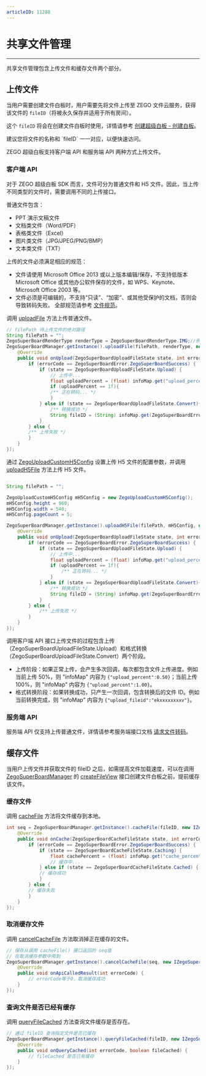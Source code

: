```yaml
---
articleID: 11288
---
```

# 共享文件管理

- - -

共享文件管理包含上传文件和缓存文件两个部分。

## 上传文件

当用户需要创建文件白板时，用户需要先将文件上传至 ZEGO 文件云服务，获得该文件的 `fileID`（将被永久保存并适用于所有房间）。

这个 `fileID` 将会在创建文件白板时使用，详情请参考 [创建超级白板 - 创建白板](../quick-start/create-white-board.mdx)。

<Note title="说明">
建议您将文件的名称和 `fileID` 一一对应，以便快速访问。
</Note>

ZEGO 超级白板支持客户端 API 和服务端 API 两种方式上传文件。

### 客户端 API

对于 ZEGO 超级白板 SDK 而言，文件可分为普通文件和 H5 文件。因此，当上传不同类型的文件时，需要调用不同的上传接口。

普通文件包含：

- PPT 演示文稿文件
- 文档类文件（Word/PDF）
- 表格类文件（Excel）
- 图片类文件（JPG/JPEG/PNG/BMP）
- 文本类文件（TXT）

<Warning title="注意">
上传的文件必须满足相应的规范：

- 文件请使用 Microsoft Office 2013 或以上版本编辑/保存，不支持低版本 Microsoft Office 或其他办公软件保存的文件，如 WPS、Keynote、Microsoft Office 2003 等。
- 文件必须是可编辑的，不支持“只读”、“加密”、或其他受保护的文档，否则会导致转码失败。
全部规范请参考 [文件规范](../product-desc/use-restrictions/filerule.mdx)。

</Warning>
<Tabs>
<Tab title="上传普通文件">

调用 [uploadFile](@uploadFile) 方法上传普通文件。

``` java
// filePath 待上传文件的绝对路径
String filePath = "";
ZegoSuperBoardRenderType renderType = ZegoSuperBoardRenderType.IMG;//例如转换成image格式
ZegoSuperBoardManager.getInstance().uploadFile(filePath, renderType, new IZegoSuperBoardUploadFileListener() {
    @Override
    public void onUpload(ZegoSuperBoardUploadFileState state, int errorCode, @NonNull HashMap<String, Object> infoMap) {
        if (errorCode == ZegoSuperBoardError.ZegoSuperBoardSuccess) {
            if (state == ZegoSuperBoardUploadFileState.Upload) {
                // 上传中...
                float uploadPercent = (float) infoMap.get("upload_percent");
                if (uploadPercent == 1f){
                /** 正在转码... */
                }
            } else if (state == ZegoSuperBoardUploadFileState.Convert){
                /** 转换成功 */
                String fileID = (String) infoMap.get(ZegoSuperBoardError.UPLOAD_FILEID);
            }
        } else {
        /** 上传失败 */
        }
    }
});
```

</Tab>
<Tab title="上传 H5 文件">

通过 [ZegoUploadCustomH5Config](@-ZegoUploadCustomH5Config) 设置上传 H5 文件的配置参数，并调用 [uploadH5File](@uploadH5File) 方法上传 H5 文件。

``` java

String filePath = "";

ZegoUploadCustomH5Config mH5Config = new ZegoUploadCustomH5Config();
mH5Config.height = 960;
mH5Config.width = 540;
mH5Config.pageCount = 5;

ZegoSuperBoardManager.getInstance().uploadH5File(filePath, mH5Config, new IZegoSuperBoardUploadFileListener() {
    @Override
    public void onUpload(ZegoSuperBoardUploadFileState state, int errorCode, @NonNull HashMap<String, Object> infoMap) {
        if (errorCode == ZegoSuperBoardError.ZegoSuperBoardSuccess) {
            if (state == ZegoSuperBoardUploadFileState.Upload) {
                // 上传中...
                float uploadPercent = (float) infoMap.get("upload_percent");
                if (uploadPercent == 1f){
                    /** 正在转码... */
                }
            } else if (state == ZegoSuperBoardUploadFileState.Convert){
                /** 转换成功 */
                String fileID = (String) infoMap.get(ZegoSuperBoardError.UPLOAD_FILEID);
            }
        } else {
            /** 上传失败 */
        }
    }
});
```
</Tab>
</Tabs>




调用客户端 API 接口上传文件的过程包含上传（ZegoSuperBoardUploadFileState.Upload）和格式转换（ZegoSuperBoardUploadFileState.Convert）两个阶段。

- 上传阶段：如果正常上传，会产生多次回调，每次都包含文件上传进度。例如当前上传 50%，则 "infoMap" 内容为 `{"upload_percent":0.50}`；当前上传 100%，则 "infoMap" 内容为 `{"upload_percent":1.00}`。
- 格式转换阶段：如果转换成功，只产生一次回调，包含转换后的文件 ID。例如当前转换完成，则 "infoMap" 内容为 `{"upload_fileid":"ekxxxxxxxxv"}`。

### 服务端 API

服务端 API 仅支持上传普通文件，详情请参考服务端接口文档 [请求文件转码](/super-board-server/cvt-doc)。

## 缓存文件

当用户上传文件并获取文件的 fileID 之后，如需提高文件加载速度，可以在调用 [ZegoSuperBoardManager](@-ZegoSuperBoardManager) 的 [createFileView](@createFileView) 接口创建文件白板之前，提前缓存该文件。

### 缓存文件

调用 [cacheFile](@cacheFile) 方法将文件缓存到本地。
``` java
int seq = ZegoSuperBoardManager.getInstance().cacheFile(fileID, new IZegoSuperBoardCacheFileListener() {
    @Override
    public void onCache(ZegoSuperBoardCacheFileState state, int errorCode, @NonNull HashMap<String, Object> infoMap) {
        if (errorCode == ZegoSuperBoardError.ZegoSuperBoardSuccess) {
            if (state == ZegoSuperBoardCacheFileState.Caching) {
                float cachePercent = (float) infoMap.get("cache_percent") * (float) 100;
                // 缓存中...
            } else if (state == ZegoSuperBoardCacheFileState.Cached) {
            // 缓存成功
            }
        } else {
        // 缓存失败
        }
    }
});
```

### 取消缓存文件

调用 [cancelCacheFile](@cancelCacheFile) 方法取消掉正在缓存的文件。

``` java
// 保存从调用 cacheFile() 接口返回的 seq值
// 在取消缓存参数中用到
ZegoSuperBoardManager.getInstance().cancelCacheFile(seq, new IZegoSuperBoardApiCalledCallback() {
    @Override
    public void onApiCalledResult(int errorCode) {
        // errorCode等于0，取消缓存成功
    }
});
```

### 查询文件是否已经有缓存

调用 [queryFileCached](@queryFileCached) 方法查询文件缓存是否存在。

``` java
// 通过 fileID 查询指定文件是否已缓存
ZegoSuperBoardManager.getInstance().queryFileCached(fileID, new IZegoSuperBoardQueryFileCachedListener() {
    @Override
    public void onQueryCached(int errorCode, boolean fileCached) {
        // fileCached 是否已有缓存
    }
});
```

